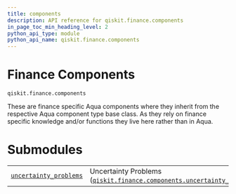 ```yaml
---
title: components
description: API reference for qiskit.finance.components
in_page_toc_min_heading_level: 2
python_api_type: module
python_api_name: qiskit.finance.components
---
```


<span id="module-qiskit.finance.components" />

<span id="qiskit-finance-components" />

# Finance Components

`qiskit.finance.components`

These are finance specific Aqua components where they inherit from the respective Aqua component type base class. As they rely on finance specific knowledge and/or functions they live here rather than in Aqua.

# Submodules

|                                                                                                                                                                                 |                                                                                                                                                                                                                                  |
| ------------------------------------------------------------------------------------------------------------------------------------------------------------------------------- | -------------------------------------------------------------------------------------------------------------------------------------------------------------------------------------------------------------------------------- |
| [`uncertainty_problems`](qiskit.finance.components.uncertainty_problems#module-qiskit.finance.components.uncertainty_problems "qiskit.finance.components.uncertainty_problems") | Uncertainty Problems ([`qiskit.finance.components.uncertainty_problems`](qiskit.finance.components.uncertainty_problems#module-qiskit.finance.components.uncertainty_problems "qiskit.finance.components.uncertainty_problems")) |

